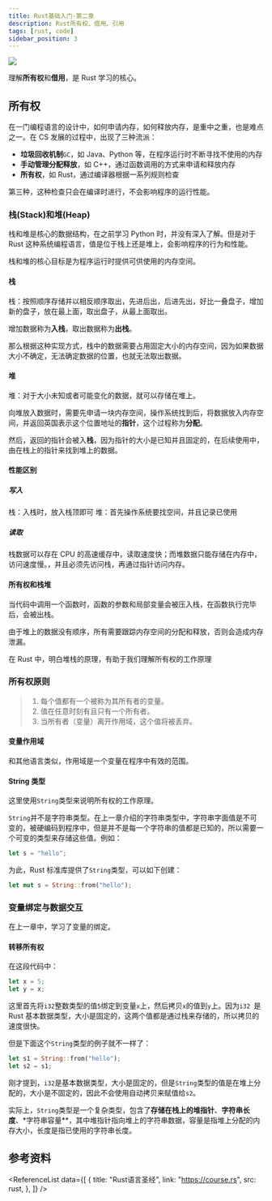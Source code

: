 ```yaml
---
title: Rust基础入门-第二章
description: Rust所有权、借用、引用
tags: [rust, code]
sidebar_position: 3
---
```



<img
  className="Badges"
  src="https://img.shields.io/badge/Author-WenjieWei-ff69b4?style=for-the-badge&logo=appveyor"
/>

理解**所有权**和**借用**，是 Rust 学习的核心。

## 所有权

在一门编程语言的设计中，如何申请内存，如何释放内存，是重中之重，也是难点之一。在 CS 发展的过程中，出现了三种流派：

- **垃圾回收机制**`GC`，如 Java、Python 等，在程序运行时不断寻找不使用的内存
- **手动管理分配释放**，如 C++，通过函数调用的方式来申请和释放内存
- **所有权**，如 Rust，通过编译器根据一系列规则检查

第三种，这种检查只会在编译时进行，不会影响程序的运行性能。

### 栈(Stack)和堆(Heap)

栈和堆是核心的数据结构，在之前学习 Python 时，并没有深入了解。但是对于 Rust 这种系统编程语言，值是位于栈上还是堆上，会影响程序的行为和性能。

栈和堆的核心目标是为程序运行时提供可供使用的内存空间。

#### 栈

栈：按照顺序存储并以相反顺序取出，先进后出，后进先出，好比一叠盘子，增加新的盘子，放在最上面，取出盘子，从最上面取出。

增加数据称为**入栈**，取出数据称为**出栈**。

那么根据这种实现方式，栈中的数据需要占用固定大小的内存空间，因为如果数据大小不确定，无法确定数据的位置，也就无法取出数据。

#### 堆

堆：对于大小未知或者可能变化的数据，就可以存储在堆上。

向堆放入数据时，需要先申请一块内存空间，操作系统找到后，将数据放入内存空间，并返回英国表示这个位置地址的**指针**，这个过程称为**分配**。

然后，返回的指针会被入**栈**，因为指针的大小是已知并且固定的，在后续使用中，由在栈上的指针来找到堆上的数据。

#### 性能区别

##### 写入

栈：入栈时，放入栈顶即可
堆：首先操作系统要找空间，并且记录已使用

##### 读取

栈数据可以存在 CPU 的高速缓存中，读取速度快；而堆数据只能存储在内存中，访问速度慢。，并且必须先访问栈，再通过指针访问内存。

#### 所有权和栈堆

当代码中调用一个函数时，函数的参数和局部变量会被压入栈，在函数执行完毕后，会被出栈。

由于堆上的数据没有顺序，所有需要跟踪内存空间的分配和释放，否则会造成内存泄漏。

在 Rust 中，明白堆栈的原理，有助于我们理解所有权的工作原理

### 所有权原则

> 1. 每个值都有一个被称为其所有者的变量。
> 2. 值在任意时刻有且只有一个所有者。
> 3. 当所有者（变量）离开作用域，这个值将被丢弃。

#### 变量作用域

和其他语言类似，作用域是一个变量在程序中有效的范围。

#### String 类型

这里使用`String`类型来说明所有权的工作原理。

`String`并不是字符串类型。在上一章介绍的字符串类型中，字符串字面值是不可变的，被硬编码到程序中，但是并不是每一个字符串的值都是已知的，所以需要一个可变的类型来存储这些值。例如：

```rust
let s = "hello";
```

为此，Rust 标准库提供了`String`类型，可以如下创建：

```rust
let mut s = String::from("hello");
```

### 变量绑定与数据交互

在上一章中，学习了变量的绑定。

#### 转移所有权

在这段代码中：

```rust
let x = 5;
let y = x;
```

这里首先将`i32`整数类型的值`5`绑定到变量`x`上，然后拷贝`x`的值到`y`上。因为`i32 `是 Rust 基本数据类型，大小是固定的，这两个值都是通过栈来存储的，所以拷贝的速度很快。

但是下面这个`String`类型的例子就不一样了：

```rust
let s1 = String::from("hello");
let s2 = s1;
```

刚才提到，`i32`是基本数据类型，大小是固定的，但是`String`类型的值是在堆上分配的，大小是不固定的，因此不会使用自动拷贝来赋值给`s2`。

实际上，`String`类型是一个复杂类型，包含了**存储在栈上的堆指针**、**字符串长度**、\*字符串容量\*\*，其中堆指针指向堆上的字符串数据，容量是指堆上分配的内存大小，长度是指已使用的字符串长度。

## 参考资料

<ReferenceList
  data={[
    {
      title: "Rust语言圣经",
      link: "https://course.rs",
      src: rust,
    },
  ]}
/>
```
